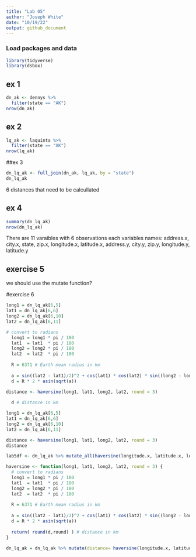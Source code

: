 ```yaml
---
title: "Lab 05"
author: "Joseph White"
date: "10/19/22"
output: github_document
---
```


### Load packages and data

```r
library(tidyverse) 
library(dsbox)
```


## ex 1
```r
dn_ak <- dennys %>%
  filter(state == "AK")
nrow(dn_ak)
```

## ex 2
```r
lq_ak <- laquinta %>%
  filter(state == "AK")
nrow(lq_ak)
```


##ex 3
```r
dn_lq_ak <- full_join(dn_ak, lq_ak, by = "state")
dn_lq_ak
```

6 distances that need to be calcullated

## ex 4
```r
summary(dn_lq_ak)
nrow(dn_lq_ak)
```

There are 11 varaibles with 6 observations each
variables names: address.x, city.x, state, zip.x, longitude.x, latitude.x, address.y, city.y, zip.y, longitude.y, latitude.y

## exercise 5
we should use the mutate function?

#exercise 6
```r
long1 = dn_lq_ak[6,5]
lat1 = dn_lq_ak[6,6]
long2 = dn_lq_ak[6,10]
lat2 = dn_lq_ak[6,11]

# convert to radians
  long1 = long1 * pi / 180
  lat1  = lat1  * pi / 180
  long2 = long2 * pi / 180
  lat2  = lat2  * pi / 180
  
  R = 6371 # Earth mean radius in km
  
  a = sin((lat2 - lat1)/2)^2 + cos(lat1) * cos(lat2) * sin((long2 - long1)/2)^2
  d = R * 2 * asin(sqrt(a))

distance <- haversine(long1, lat1, long2, lat2, round = 3)
  
  d # distance in km

```
```r
long1 = dn_lq_ak[6,5]
lat1 = dn_lq_ak[6,6]
long2 = dn_lq_ak[6,10]
lat2 = dn_lq_ak[6,11]

distance <- haversine(long1, lat1, long2, lat2, round = 3)
distance


```
```r
lab5df <- dn_lq_ak %>% mutate_all(haversine(longitude.x, latitude.x, longitude.y, latitude.y, round = 3))
```
```r
haversine <- function(long1, lat1, long2, lat2, round = 3) {
  # convert to radians
  long1 = long1 * pi / 180
  lat1  = lat1  * pi / 180
  long2 = long2 * pi / 180
  lat2  = lat2  * pi / 180
  
  R = 6371 # Earth mean radius in km
  
  a = sin((lat2 - lat1)/2)^2 + cos(lat1) * cos(lat2) * sin((long2 - long1)/2)^2
  d = R * 2 * asin(sqrt(a))
  
  return( round(d,round) ) # distance in km
}

dn_lq_ak = dn_lq_ak %>% mutate(distance= haversine(longitude.x, latitude.x, longitude.y, latitude.y, round = 3))
```

